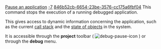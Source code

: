 [[Property:title|Pause an application]]
[[Property:weight|-7]]
[[Property:uuid|846b52cb-6654-23be-3576-cc175a6fbf04]]
This command stops the execution of a running debugged application.

This gives access to dynamic information concerning the application, such as the current [[Call stack tool|call stack]]  and the [[Object tool|state of objects]]  in the system. 

It is accessible through the '''project''' toolbar (  [[Image:debug-pause-icon]]  ) or through the '''debug''' menu. 

{{seealso| [[Execution commands]]  }}


